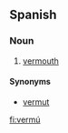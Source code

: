 ==Spanish==

===Noun===
{{head|es|noun|g=m}}

# [[vermouth]]

====Synonyms====
* [[vermut]]

[[fi:vermú]]